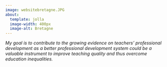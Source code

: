 ```yaml
---
image: websitebretagne.JPG
about: 
  template: jolla
  image-width: 400px
  image-alt: Bretagne
---
```


<em>My goal is to contribute to the growing evidence on teachers' professional development as a better professional development system could be a valuable instrument to improve teaching quality and thus overcome education inequalities.</em>

